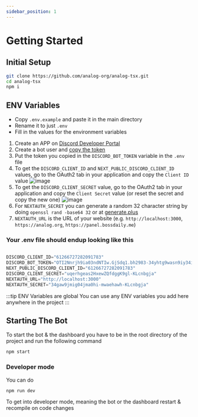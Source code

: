 ```yaml
---
sidebar_position: 1
---
```



# Getting Started 
## Initial Setup
```sh
git clone https://github.com/analog-org/analog-tsx.git
cd analog-tsx
npm i
```
## ENV Variables

- Copy `.env.example` and paste it in the main directory
- Rename it to just `.env`
- Fill in the values for the environment variables


1. Create an APP on [Discord Developer Portal](https://discord.com/developers/applications)
2. Create a bot user and [copy the token](https://discordjs.guide/preparations/setting-up-a-bot-application.html#your-bot-s-token)
3. Put the token you copied in the `DISCORD_BOT_TOKEN` variable in the `.env` file
4. To get the `DISCORD_CLIENT_ID` and `NEXT_PUBLIC_DISCORD_CLIENT_ID` values, go to the OAuth2 tab in your application and copy the `Client ID` value
![image](https://media.discordapp.net/attachments/1004769215347175484/1059533910599540767/image.png)
5. To get the `DISCORD_CLIENT_SECRET` value, go to the OAuth2 tab in your application and copy the `Client Secret` value (or reset the secret and copy the new one)
![image](https://cdn.discordapp.com/attachments/1004769215347175484/1059534856817745930/image.png)
6. For `NEXTAUTH_SECRET` you can generate a random 32 character string by doing `openssl rand -base64 32` or at [generate.plus](https://generate.plus/en/base64)
7. `NEXTAUTH_URL` is the URL of your website (e.g. `http://localhost:3000`, `https://analog.org`, `https://panel.bossdaily.me`)

### Your .env file should endup looking like this
```js title=".env"

DISCORD_CLIENT_ID="61266727282091783"
DISCORD_BOT_TOKEN="OTI2Nnrjh9ia03ndNTIw.GjSdq1.bh2983-34yhtg9wasn9iy34ifgkaopneianwh"
NEXT_PUBLIC_DISCORD_CLIENT_ID="61266727282091783"
DISCORD_CLIENT_SECRET="uqerhgeas2HxewZQfdggK9gl-KLcnbgja"
NEXTAUTH_URL="http://localhost:3000"
NEXTAUTH_SECRET="34gaw9jmig04jma0hi-mwaehawh-KLcnbgja"

```
:::tip ENV Variables are global
You can use any ENV variables you add here anywhere in the project
:::
## Starting The Bot

To start the bot & the dashboard you have to be in the root directory of the project and run the following command  
```bash
npm start
```
### Developer mode
You can do
```bash
npm run dev
```
To get into developer mode, meaning the bot or the dashboard restart & recompile on code changes

